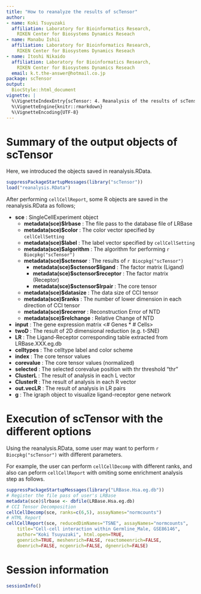 ```yaml
---
title: "How to reanalyze the results of scTensor"
author:
- name: Koki Tsuyuzaki
  affiliation: Laboratory for Bioinformatics Research,
    RIKEN Center for Biosystems Dynamics Reseach
- name: Manabu Ishii
  affiliation: Laboratory for Bioinformatics Research,
    RIKEN Center for Biosystems Dynamics Reseach
- name: Itoshi Nikaido
  affiliation: Laboratory for Bioinformatics Research,
    RIKEN Center for Biosystems Dynamics Reseach
  email: k.t.the-answer@hotmail.co.jp
package: scTensor
output:
  BiocStyle::html_document
vignette: |
  %\VignetteIndexEntry{scTensor: 4. Reanalysis of the results of scTensor}
  %\VignetteEngine{knitr::rmarkdown}
  %\VignetteEncoding{UTF-8}
---
```


# Summary of the output objects of scTensor

Here, we introduced the objects saved in reanalysis.RData.

```r
suppressPackageStartupMessages(library("scTensor"))
load("reanalysis.RData")
```

After performing `cellCellReport`, some R objects are saved in the reanalysis.RData as follows;

- **sce** : SingleCellExperiment object
    - **metadata(sce)$lrbase** : The file pass to the database file of LRBase
    - **metadata(sce)$color** : The color vector specified by `cellCellSetting`
    - **metadata(sce)$label** : The label vector specified by `cellCellSetting`
    - **metadata(sce)$algorithm** : The algorithm for performing `r Biocpkg("scTensor")`
    - **metadata(sce)$sctensor** : The results of `r Biocpkg("scTensor")`
        - **metadata(sce)\$sctensor\$ligand** : The factor matrix (Ligand)
        - **metadata(sce)\$sctensor\$receptor** : The factor matrix (Receptor)
        - **metadata(sce)\$sctensor\$lrpair** : The core tensor
    - **metadata(sce)$datasize** : The data size of CCI tensor
    - **metadata(sce)$ranks** : The number of lower dimension in each direction of CCI tensor
    - **metadata(sce)$recerror** : Reconstruction Error of NTD
    - **metadata(sce)$relchange** : Relative Change of NTD
- **input** : The gene expression matrix <# Genes * # Cells>
- **twoD** : The result of 2D dimensional reduction (e.g. t-SNE)
- **LR** : The Ligand-Receptor corresponding table extracted from LRBase.XXX.eg.db
- **celltypes** : The celltype label and color scheme
- **index** : The core tensor values
- **corevalue** : The core tensor values (normalized)
- **selected** : The selected corevalue position with thr threshold "thr"
- **ClusterL** : The result of analysis in each L vector
- **ClusterR** : The result of analysis in each R vector
- **out.vecLR** : The result of analysis in LR pairs
- **g** : The igraph object to visualize ligand-receptor gene network

# Execution of scTensor with the different options

Using the reanalysis.RData, some user may want to perform `r Biocpkg("scTensor")` with different parameters.

For example, the user can perform `cellCellDecomp` with different ranks,
and also can peform `cellCellReport` with omiting some enrichment analysis step as follows.

```r
suppressPackageStartupMessages(library("LRBase.Hsa.eg.db"))
# Register the file pass of user's LRBase
metadata(sce)$lrbase <- dbfile(LRBase.Hsa.eg.db)
# CCI Tensor Decomposition
cellCellDecomp(sce, ranks=c(6,5), assayNames="normcounts")
# HTML Report
cellCellReport(sce, reducedDimNames="TSNE", assayNames="normcounts",
    title="Cell-cell interaction within Germline_Male, GSE86146",
    author="Koki Tsuyuzaki", html.open=TRUE,
    goenrich=TRUE, meshenrich=FALSE, reactomeenrich=FALSE,
    doenrich=FALSE, ncgenrich=FALSE, dgnenrich=FALSE)
```

# Session information {.unnumbered}

```r
sessionInfo()
```
